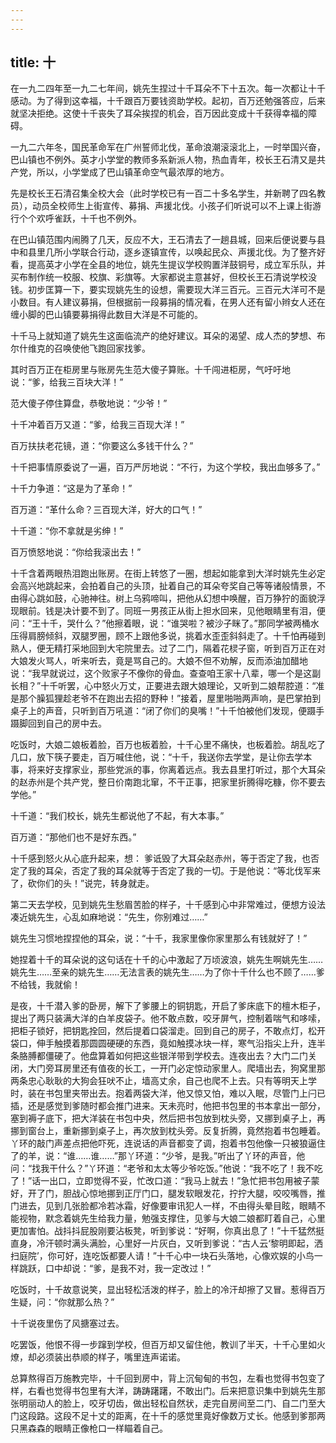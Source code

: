 ```yaml
---
---
---
```

title: 十
---



在一九二四年至一九二七年间，姚先生捏过十千耳朵不下十五次。每一次都让十千感动。为了得到这幸福，十千跟百万要钱资助学校。起初，百万还勉强答应，后来就坚决拒绝。这使十千丧失了耳朵挨捏的机会，百万因此变成十千获得幸福的障碍。

一九二六年冬，国民革命军在广州誓师北伐，革命浪潮滚滚北上，一时举国兴奋，巴山镇也不例外。英才小学堂的教师多系新派人物，热血青年，校长王石清又是共产党，所以，小学堂成了巴山镇革命空气最浓厚的地方。

先是校长王石清召集全校大会（此时学校已有一百二十多名学生，并新聘了四名教员），动员全校师生上街宣传、募捐、声援北伐。小孩子们听说可以不上课上街游行个个欢呼雀跃，十千也不例外。

在巴山镇范围内闹腾了几天，反应不大，王石清去了一趟县城，回来后便说要与县中和县里几所小学联合行动，逐乡逐镇宣传，以唤起民众、声援北伐。为了整齐好看，提高英才小学在全县的地位，姚先生提议学校购置洋鼓铜号，成立军乐队，并买布制作统一校服、校旗、彩旗等。大家都说主意甚好，但校长王石清说学校没钱。初步匡算一下，要实现姚先生的设想，需要现大洋三百元。三百元大洋可不是小数目。有人建议募捐，但根据前一段募捐的情况看，在男人还有留小辫女人还在缠小脚的巴山镇要募捐得此数目大洋是不可能的。

十千马上就知道了姚先生这面临流产的绝好建议。耳朵的渴望、成人杰的梦想、布尔什维克的召唤使他飞跑回家找爹。

其时百万正在柜房里与账房先生范大傻子算账。十千闯进柜房，气吁吁地说：“爹，给我三百块大洋！”

范大傻子停住算盘，恭敬地说：“少爷！”

十千冲着百万又道：“爹，给我三百现大洋！”

百万扶扶老花镜，道：“你要这么多钱干什么？”

十千把事情原委说了一遍，百万严厉地说：“不行，为这个学校，我出血够多了。”

十千力争道：“这是为了革命！”

百万道：“革什么命？三百现大洋，好大的口气！”

十千道：“你不拿就是劣绅！”

百万愤怒地说：“你给我滚出去！”

十千含着两眼热泪跑出账房。在街上转悠了一圈，想起如能拿到大洋时姚先生必定会高兴地跳起来，会拍着自己的头顶，扯着自己的耳朵夸奖自己等等诸般情景，不由得心跳如鼓，心驰神往。树上乌鸦啼叫，把他从幻想中唤醒，百万狰狞的面貌浮现眼前。钱是决计要不到了。同班一男孩正从街上担水回来，见他眼睛里有泪，便问：“王十千，哭什么？”他擦着眼，说：“谁哭啦？被沙子眯了。”那同学被两桶水压得肩膀倾斜，双腿罗圈，顾不上跟他多说，挑着水歪歪斜斜走了。十千怕再碰到熟人，便无精打采地回到大宅院里去。过了二门，隔着花棂子窗，听到百万正在对大娘发火骂人，听来听去，竟是骂自己的。大娘不但不劝解，反而添油加醋地说：“我早就说过，这个败家子不像你的骨血。查查咱王家十八辈，哪一个是这副长相？”十千听罢，心中怒火万丈，正要进去跟大娘理论，又听到二娘帮腔道：“准是那个臊狐狸趁老爷不在跑出去招的野种！”接着，屋里啪啪两声响，是巴掌拍到桌子上的声音，只听到百万吼道：“闭了你们的臭嘴！”十千怕被他们发现，便蹑手蹑脚回到自己的房中去。

吃饭时，大娘二娘板着脸，百万也板着脸，十千心里不痛快，也板着脸。胡乱吃了几口，放下筷子要走，百万喊住他，说：“十千，我送你去学堂，是让你去学本事，将来好支撑家业，那些党派的事，你离着远点。我去县里打听过，那个大耳朵的赵赤州是个共产党，整日价南跑北窜，不干正事，把家里折腾得吃糠，你不要去学他。”

十千道：“我们校长，姚先生都说他了不起，有大本事。”

百万道：“那他们也不是好东西。”

十千感到怒火从心底升起来，想： 爹诋毁了大耳朵赵赤州，等于否定了我，也否定了我的耳朵，否定了我的耳朵就等于否定了我的一切。于是他说：“等北伐军来了，砍你们的头！”说完，转身就走。

第二天去学校，见到姚先生愁眉苦脸的样子，十千感到心中非常难过，便想方设法凑近姚先生，心乱如麻地说：“先生，你别难过……”

姚先生习惯地捏捏他的耳朵，说：“十千，我家里像你家里那么有钱就好了！”

她捏着十千的耳朵说的这句话在十千的心中激起了万顷波浪，姚先生啊姚先生……姚先生……至亲的姚先生……无法言表的姚先生……为了你十千什么也不顾了……爹不给钱，我就偷！

是夜，十千潜入爹的卧房，解下了爹腰上的铜钥匙，开启了爹床底下的檀木柜子，提出了两只装满大洋的白羊皮袋子。他不敢点数，咬牙屏气，控制着喘气和哆嗦，把柜子锁好，把钥匙拴回，然后提着口袋溜走。回到自己的房子，不敢点灯，松开袋口，伸手触摸着那圆圆硬硬的东西，竟如触摸冰块一样，寒气沿指尖上升，连半条胳膊都僵硬了。他盘算着如何把这些银洋带到学校去。连夜出去？大门二门关闭，大门旁耳房里还有值夜的长工，一开门必定惊动家里人。爬墙出去，狗窝里那两条忠心耿耿的大狗会狂吠不止，墙高丈余，自己也爬不上去。只有等明天上学时，装在书包里夹带出去。抱着两袋大洋，他又惊又怕，难以入眠，尽管门上闩已插，还是感觉到爹随时都会推门进来。天未亮时，他把书包里的书本拿出一部分，塞到褥子底下，把大洋装在书包中央，然后把书包放到枕头旁，又挪到桌子上，再挪到窗台上，重新挪到桌子上，再次放到枕头旁。反复折腾，竟然抱着书包睡着。丫环的敲门声差点把他吓死，连说话的声音都变了调，抱着书包他像一只被狼逼住了的羊，说：“谁……谁……”那丫环道：“少爷，是我。”听出了丫环的声音，他问：“找我干什么？”丫环道：“老爷和太太等少爷吃饭。”他说：“我不吃了！我不吃了！”话一出口，立即觉得不妥，忙改口道：“我马上就去！”急忙把书包用被子蒙好，开了门，胆战心惊地挪到正厅门口，腿发软眼发花，拧拧大腿，咬咬嘴唇，推门进去，见到几张脸都冷若冰霜，好像要审讯犯人一样，不由得头晕目眩，眼睛不能视物，默念着姚先生给我力量，勉强支撑住，见爹与大娘二娘都盯着自己，心里更加害怕。战抖抖屁股刚要沾板凳，听到爹说：“好啊，你真出息了！”十千猛然挺直身，冷汗顿时满头满脸，心里好一片灰白，又听到爹说：“古人云‘黎明即起，洒扫庭院’，你可好，连吃饭都要人请！”十千心中一块石头落地，心像欢娱的小鸟一样跳跃，口中却说：“爹，是我不对，我一定改过！”

吃饭时，十千故意说笑，显出轻松活泼的样子，脸上的冷汗却擦了又冒。惹得百万生疑，问：“你就那么热？”

十千说夜里伤了风搪塞过去。

吃罢饭，他恨不得一步蹿到学校，但百万却又留住他，教训了半天，十千心里如火燎，却必须装出恭顺的样子，嘴里连声诺诺。

总算熬得百万施教完毕，十千回到房中，背上沉甸甸的书包，左看也觉得书包变了样，右看也觉得书包里有大洋，踌踌躇躇，不敢出门。后来把意识集中到姚先生那张明丽动人的脸上，咬牙切齿，做出轻松自然状，走完自房间至二门、自二门至大门这段路。这段不足十丈的距离，在十千的感觉里竟好像数万丈长。他感到爹那两只黑森森的眼睛正像枪口一样瞄着自己。